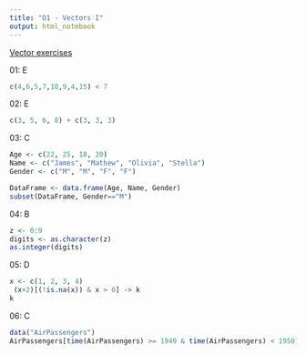 ```yaml
---
title: "O1 - Vectors I"
output: html_notebook
---
```

[Vector exercises](http://www.r-exercises.com/2015/10/09/vector-exercises/)


01: E
```r
c(4,6,5,7,10,9,4,15) < 7
```


02: E
```r
c(3, 5, 6, 8) + c(3, 3, 3)
```



03: C
```r
Age <- c(22, 25, 18, 20)
Name <- c("James", "Mathew", "Olivia", "Stella")
Gender <- c("M", "M", "F", "F")

DataFrame <- data.frame(Age, Name, Gender)
subset(DataFrame, Gender=="M")
```


04: B
```r
z <- 0:9
digits <- as.character(z)
as.integer(digits)
```


05: D
```r
x <- c(1, 2, 3, 4)
 (x+2)[(!is.na(x)) & x > 0] -> k
k
```


06: C

```r
data("AirPassengers")
AirPassengers[time(AirPassengers) >= 1949 & time(AirPassengers) < 1950]
```

